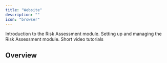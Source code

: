 ```yaml
---
title: "Website"
description: ""
icon: "browser"
---
```


<Columns cols={3}>
    <Card
        title="Introduction"
        icon="book"
        href="/website/introduction"
    >
        Introduction to the Risk Assessment module.
    </Card>
    <Card
        title="Getting Started"
        icon="screwdriver-wrench"
        href="/website/getting-started"
    >
        Setting up and managing the Risk Assessment module.
    </Card>
    <Card
        title="Tutorials"
        icon="person-chalkboard"
        href="/website/tutorials"
    >
        Short video tutorials
    </Card>
</Columns>

## Overview

